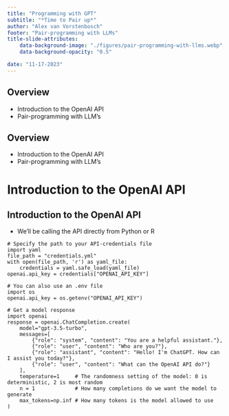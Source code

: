 ```yaml
---
title: "Programming with GPT"
subtitle: "*Time to Pair up*"
author: "Alex van Vorstenbosch"
footer: "Pair-programming with LLMs"
title-slide-attributes:
    data-background-image: "./figures/pair-programming-with-llms.webp"
    data-background-opacity: "0.5"

date: "11-17-2023"
---
```


## Overview
- Introduction to the OpenAI API
- Pair-programming with LLM's

## Overview
- <span class="highlighted-text">Introduction to the OpenAI API</span>
- Pair-programming with LLM's

# Introduction to the OpenAI API

## Introduction to the OpenAI API
- We'll be calling the API directly from Python or R
```.python
# Specify the path to your API-credentials file
import yaml
file_path = "credentials.yml"
with open(file_path, 'r') as yaml_file:
    credentials = yaml.safe_load(yaml_file)
openai.api_key = credentials["OPENAI_API_KEY"]

# You can also use an .env file
import os
openai.api_key = os.getenv("OPENAI_API_KEY")

# Get a model response
import openai
response = openai.ChatCompletion.create(
    model="gpt-3.5-turbo", 
    messages=[
        {"role": "system", "content": "You are a helpful assistant."},
        {"role": "user", "content": "Who are you?"},
        {"role": "assistant", "content": "Hello! I'm ChatGPT. How can I assist you today?"},
        {"role": "user", "content": "What can the OpenAI API do?"}
    ],
    temperature=1     # The randomness setting of the model: 0 is deterministic, 2 is most random
    n = 1             # How many completions do we want the model to generate
    max_tokens=np.inf # How many tokens is the model allowed to use
)
```